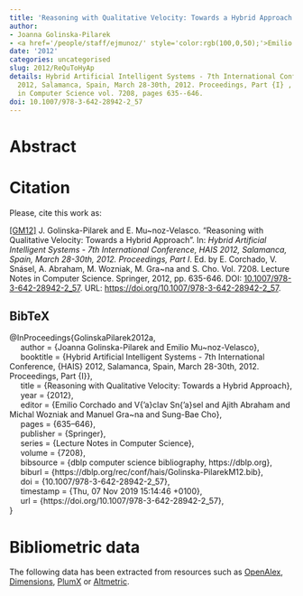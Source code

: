 ```yaml
---
title: 'Reasoning with Qualitative Velocity: Towards a Hybrid Approach'
author:
- Joanna Golinska-Pilarek
- <a href='/people/staff/ejmunoz/' style='color:rgb(100,0,50);'>Emilio Muñoz Velasco</a>
date: '2012'
categories: uncategorised
slug: 2012/ReQuToHyAp
details: Hybrid Artificial Intelligent Systems - 7th International Conference, {HAIS}
  2012, Salamanca, Spain, March 28-30th, 2012. Proceedings, Part {I} , Lecture Notes
  in Computer Science vol. 7208, pages 635--646.
doi: 10.1007/978-3-642-28942-2_57
---
```




# Abstract










# Citation
Please, cite this work as:


<a name=bib-GolinskaPilarek2012a></a>[[GM12]](#cite-GolinskaPilarek2012a) J. Golinska-Pilarek and E. Mu~noz-Velasco. “Reasoning with Qualitative Velocity: Towards a Hybrid Approach”. In: _Hybrid Artificial Intelligent Systems - 7th International Conference, HAIS 2012, Salamanca, Spain, March 28-30th, 2012. Proceedings, Part I_. Ed. by E. Corchado, V. Snásel, A. Abraham, M. Wozniak, M. Gra~na and S. Cho. Vol. 7208. Lecture Notes in Computer Science. Springer, 2012, pp. 635-646. DOI: [10.1007/978-3-642-28942-2\_57](https://doi.org/10.1007%2F978-3-642-28942-2%5C_57). URL: [https://doi.org/10.1007/978-3-642-28942-2\_57](https://doi.org/10.1007/978-3-642-28942-2\_57).

::: {.callout-note appearance="minimal" collapse=true}

## BibTeX

@InProceedings{GolinskaPilarek2012a,<br>&nbsp;&nbsp;&nbsp;&nbsp;  author = {Joanna Golinska-Pilarek and Emilio Mu~noz-Velasco},<br>&nbsp;&nbsp;&nbsp;&nbsp;  booktitle = {Hybrid Artificial Intelligent Systems - 7th International Conference, {HAIS} 2012, Salamanca, Spain, March 28-30th, 2012. Proceedings, Part {I}},<br>&nbsp;&nbsp;&nbsp;&nbsp;  title = {Reasoning with Qualitative Velocity: Towards a Hybrid Approach},<br>&nbsp;&nbsp;&nbsp;&nbsp;  year = {2012},<br>&nbsp;&nbsp;&nbsp;&nbsp;  editor = {Emilio Corchado and V{\a'a}clav Sn{\a'a}sel and Ajith Abraham and Michal Wozniak and Manuel Gra~na and Sung-Bae Cho},<br>&nbsp;&nbsp;&nbsp;&nbsp;  pages = {635--646},<br>&nbsp;&nbsp;&nbsp;&nbsp;  publisher = {Springer},<br>&nbsp;&nbsp;&nbsp;&nbsp;  series = {Lecture Notes in Computer Science},<br>&nbsp;&nbsp;&nbsp;&nbsp;  volume = {7208},<br>&nbsp;&nbsp;&nbsp;&nbsp;  bibsource = {dblp computer science bibliography, https://dblp.org},<br>&nbsp;&nbsp;&nbsp;&nbsp;  biburl = {https://dblp.org/rec/conf/hais/Golinska-PilarekM12.bib},<br>&nbsp;&nbsp;&nbsp;&nbsp;  doi = {10.1007/978-3-642-28942-2\_57},<br>&nbsp;&nbsp;&nbsp;&nbsp;  timestamp = {Thu, 07 Nov 2019 15:14:46 +0100},<br>&nbsp;&nbsp;&nbsp;&nbsp;  url = {https://doi.org/10.1007/978-3-642-28942-2\_57},<br>}

:::



# Bibliometric data


The following data has been extracted from resources such as [OpenAlex](https://openalex.org/), [Dimensions](https://app.dimensions.ai/), [PlumX](https://www.elsevier.com/insights/metrics/plumx) or [Altmetric](https://www.altmetric.com/).

<div style="display: flex; justify-content: center; align-items: center; height: 100%;">
<span class="__dimensions_badge_embed__" data-doi="10.1007/978-3-642-28942-2_57" data-legend="always"></span></div><script async src="https://badge.dimensions.ai/badge.js" charset="utf-8"></script>

<div style="display: flex; justify-content: center; align-items: center; height: 100%;">
<a href="https://plu.mx/plum/a/?doi=10.1007/978-3-642-28942-2_57" class="plumx-details" data-site="plum" data-hide-when-empty="true">Reasoning with Qualitative Velocity: Towards a Hybrid Approach</a></div>

<div style="display: flex; justify-content: center; align-items: center; height: 100%;">
<script type="text/javascript" src="https://d1bxh8uas1mnw7.cloudfront.net/assets/embed.js"></script><div data-badge-type="medium-donut" class="altmetric-embed" data-badge-details="right" data-doi="10.1007/978-3-642-28942-2_57"></div></div>


## Cites

The following graph plots the number of cites received by this work from its publication, on a yearly basis.

```r
#| echo: false
#| results: asis
#| warning: false
#| message: false
source(here::here('scripts', 'manage_publications.R'))
df <- readRDS('citation_history.rds')
plot_citation_history(df)
```



## Papers citing this work

The following is a non-exhaustive list of papers that cite this work:


<a name=bib-Goli_ska_Pilarek_2015></a>[[1]](#cite-Goli_ska_Pilarek_2015) J. Goli ska-Pilarek and E. Munoz-Velasco. “A hybrid qualitative approach for relative movements”. In: _Logic Journal of IGPL_ 23.3 (Apr. 2015), p. 410–420. ISSN: 1368-9894. DOI: [10.1093/jigpal/jzv012](https://doi.org/10.1093%2Fjigpal%2Fjzv012). URL: [http://dx.doi.org/10.1093/jigpal/jzv012](http://dx.doi.org/10.1093/jigpal/jzv012).

<a name=bib-Goli_ska_Pilarek_2014></a>[[2]](#cite-Goli_ska_Pilarek_2014) J. Golińska-Pilarek, T. Huuskonen, and E. Muñoz-Velasco. “Relational dual tableau decision procedures and their applications to modal and intuitionistic logics”. In: _Annals of Pure and Applied Logic_ 165.2 (Feb. 2014), p. 409–427. ISSN: 0168-0072. DOI: [10.1016/j.apal.2013.06.003](https://doi.org/10.1016%2Fj.apal.2013.06.003). URL: [http://dx.doi.org/10.1016/j.apal.2013.06.003](http://dx.doi.org/10.1016/j.apal.2013.06.003).

<a name=bib-Mu_oz_Velasco_2014></a>[[3]](#cite-Mu_oz_Velasco_2014) E. Muñoz-Velasco, A. Burrieza, and M. Ojeda-Aciego. “A logic framework for reasoning with movement based on fuzzy qualitative representation”. In: _Fuzzy Sets and Systems_ 242 (May. 2014), p. 114–131. ISSN: 0165-0114. DOI: [10.1016/j.fss.2013.07.014](https://doi.org/10.1016%2Fj.fss.2013.07.014). URL: [http://dx.doi.org/10.1016/j.fss.2013.07.014](http://dx.doi.org/10.1016/j.fss.2013.07.014).

<a name=bib-Sioutis_2014></a>[[4]](#cite-Sioutis_2014) M. Sioutis, J. Condotta, Y. Salhi, et al. “A Qualitative Spatio-Temporal Framework Based on Point Algebra”. In: _Artificial Intelligence: Methodology, Systems, and Applications_. Springer International Publishing, 2014, p. 117–128. ISBN: 9783319105543. DOI: [10.1007/978-3-319-10554-3_11](https://doi.org/10.1007%2F978-3-319-10554-3_11). URL: [http://dx.doi.org/10.1007/978-3-319-10554-3_11](http://dx.doi.org/10.1007/978-3-319-10554-3_11).

<a name=bib-httpsdoiorg1048550arxiv13077405></a>[[5]](#cite-httpsdoiorg1048550arxiv13077405) P. A. Wałȩga. _Reasoning for Moving Blocks Problem: Formal Representation and Implementation_. 2013. DOI: [10.48550/ARXIV.1307.7405](https://doi.org/10.48550%2FARXIV.1307.7405). URL: [https://arxiv.org/abs/1307.7405](https://arxiv.org/abs/1307.7405).

